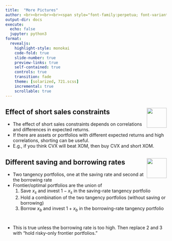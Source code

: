 ```yaml
---
title:  "More Pictures"
author: <br><br><br><br><span style="font-family:perpetua; font-variant:small-caps; color:#606060;">Kerry Back</span><br><br><img src="RiceBusiness-transparent-logo-sm.png"  height=80>
output-dir: docs
execute:
  echo: false
  jupyter: python3
format: 
  revealjs:
    highlight-style: monokai
    code-fold: true
    slide-number: true
    preview-links: true
    self-contained: true
    controls: true
    transition: fade
    theme: [solarized, 721.scss]
    incremental: true
    scrollable: true
---
```


## Effect of short sales constraints <a href="https://bbcx-investments.com/portfolios/short-sales-constraints"><img src="images/Rice_Owl.jpg" style="width:.65in;" align=right vertical-align=center></a>

- The effect of short sales constraints depends on correlations and differences in expected returns.
- If there are assets or portfolios with different expected returns and high correlations, shorting can be useful.
- E.g., if you think CVX will beat XOM, then buy CVX and short XOM.

## Different saving and borrowing rates <a href="https://bbcx-investments.com/portfolios/optimal-two-rates"><img src="images/Rice_Owl.jpg" style="width:.65in;" align=right vertical-align=center></a>

- Two tangency portfolios, one at the saving rate and second at the borrowing rate
- Frontier/optimal portfolios are the union of
  1. Save $x_s$ and invest $1-x_s$ in the saving-rate tangency portfolio
  2. Hold a combination of the two tangency portfolios (without saving or borrowing)
  3. Borrow $x_b$ and invest $1+x_b$ in the borrowing-rate tangency portfolio

# 

- This is true unless the borrowing rate is too high.  Then replace 2 and 3 with "hold risky-only frontier portfolios."